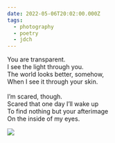 ```yaml
---
date: 2022-05-06T20:02:00.000Z
tags:
  - photography
  - poetry
  - jdch
---
```

You are transparent.<br/>
I see the light through you.<br/>
The world looks better, somehow,<br/>
When I see it through your skin.<br/><br/>
I’m scared, though.<br/>
Scared that one day I’ll wake up<br/>
To find nothing but your afterimage<br/>
On the inside of my eyes.

![](../../assets/photos/20220506-IMG_1591.jpg)
